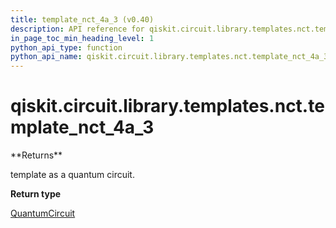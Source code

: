 ```yaml
---
title: template_nct_4a_3 (v0.40)
description: API reference for qiskit.circuit.library.templates.nct.template_nct_4a_3 in qiskit v0.40
in_page_toc_min_heading_level: 1
python_api_type: function
python_api_name: qiskit.circuit.library.templates.nct.template_nct_4a_3
---
```


<span id="qiskit-circuit-library-templates-nct-template-nct-4a-3" />

# qiskit.circuit.library.templates.nct.template\_nct\_4a\_3

<Function id="qiskit.circuit.library.templates.nct.template_nct_4a_3" isDedicatedPage={true} github="https://github.com/qiskit/qiskit/tree/stable/0.23/qiskit/circuit/library/templates/nct/template_nct_4a_3.py" signature="template_nct_4a_3()">
  **Returns**

  template as a quantum circuit.

  **Return type**

  [QuantumCircuit](qiskit.circuit.QuantumCircuit "qiskit.circuit.QuantumCircuit")
</Function>

